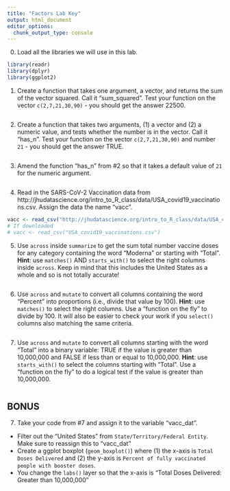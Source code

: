 ```yaml
---
title: "Factors Lab Key"
output: html_document
editor_options: 
  chunk_output_type: console
---
```


0. Load all the libraries we will use in this lab. 

```r
library(readr)
library(dplyr)
library(ggplot2)
```

1. Create a function that takes one argument, a vector, and returns the sum of the vector squared. Call it "sum_squared". Test your function on the vector `c(2,7,21,30,90)` - you should get the answer 22500.

```r

```

2. Create a function that takes two arguments, (1) a vector and (2) a numeric value, and tests whether the number is in the vector. Call it "has_n". Test your function on the vector `c(2,7,21,30,90)` and number `21` - you should get the answer TRUE.

```r

```

3. Amend the function "has_n" from #2 so that it takes a default value of `21` for the numeric argument.

```r

```

4. Read in the SARS-CoV-2 Vaccination data from http://jhudatascience.org/intro_to_R_class/data/USA_covid19_vaccinations.csv. Assign the data the name "vacc".

```r
vacc <- read_csv("http://jhudatascience.org/intro_to_R_class/data/USA_covid19_vaccinations.csv")
# If downloaded
# vacc <- read_csv("USA_covid19_vaccinations.csv")
```

5. Use `across` inside `summarize` to get the sum total number vaccine doses for any category containing the word "Moderna" or starting with "Total". **Hint**: use `matches()` AND `starts_with()` to select the right columns inside `across`. Keep in mind that this includes the United States as a whole and so is not totally accurate!

```r

```

6. Use `across` and `mutate` to convert all columns containing the word "Percent" into proportions (i.e., divide that value by 100). **Hint**: use `matches()` to select the right columns. Use a "function on the fly" to divide by 100. It will also be easier to check your work if you `select()` columns also matching the same criteria.

```r

```

7. Use `across` and `mutate` to convert all columns starting with the word "Total" into a binary variable: TRUE if the value is greater than 10,000,000 and FALSE if less than or equal to 10,000,000. **Hint**: use `starts_with()` to select the columns starting with "Total". Use a "function on the fly" to do a logical test if the value is greater than 10,000,000.

```r

```

## BONUS

7. Take your code from #7 and assign it to the variable "vacc_dat". 

- Filter out the "United States" from `State/Territory/Federal Entity`. Make sure to reassign this to "vacc_dat"
- Create a ggplot boxplot (`geom_boxplot()`) where (1) the x-axis is `Total Doses Delivered` and (2) the y-axis is `Percent of fully vaccinated people with booster doses`.
- You change the `labs()` layer so that the x-axis is "Total Doses Delivered: Greater than 10,000,000"

```r

```
